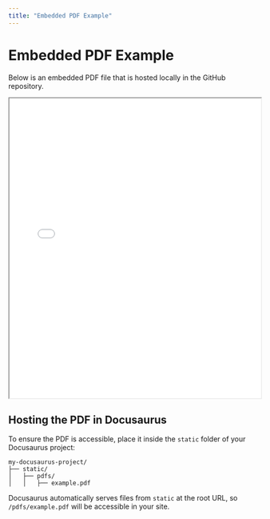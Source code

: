 ```yaml
---
title: "Embedded PDF Example"
---
```


# Embedded PDF Example

Below is an embedded PDF file that is hosted locally in the GitHub repository.

<iframe src="/pdfs/Jetson Orin Nano Developer Kit Carrier Board Specification" width="100%" height="600px">
  This browser does not support PDFs. Please download the PDF to view it: 
  <a href="/pdfs/Jetson Orin Nano Developer Kit Carrier Board Specification.pdf">Download PDF</a>.
</iframe>

## Hosting the PDF in Docusaurus

To ensure the PDF is accessible, place it inside the `static` folder of your Docusaurus project:

```
my-docusaurus-project/
├── static/
│   ├── pdfs/
│   │   ├── example.pdf
```

Docusaurus automatically serves files from `static` at the root URL, so `/pdfs/example.pdf` will be accessible in your site.
